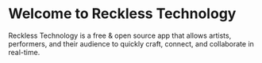 
<Meta title="Introduction" />

# Welcome to Reckless Technology

Reckless Technology is a free & open source app that allows artists, performers, and their audience to quickly craft, connect, and collaborate in real-time.